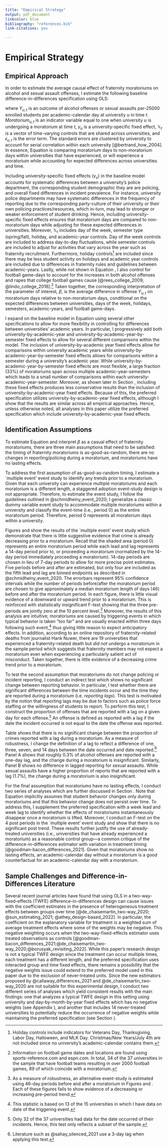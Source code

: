 ```yaml
---
title: "Empirical Strategy"
output: pdf_document
linkcolor: blue
bibliography: "references.bib"
link-citations: yes

---
```


# Empirical Strategy \label{section:strategy}

## Empirical Approach \label{section:approach}

In order to estimate the average causal effect of fraternity moratoriums on alcohol and sexual assault offenses, I estimate the following baseline difference-in-differences specification using OLS:

\begin{equation}\label{main_model}
Y_{u,t} = \beta Moratorium_{u,t}  + \gamma_{u} + \lambda \mathbb{X}_{t} +  \epsilon_{u,t}
\end{equation}

\noindent where $Y_{u,t}$ is an outcome of alcohol offenses or sexual assaults per-25000 enrolled students per academic-calendar day at university $u$ in time $t$. $Moratorium_{u,t}$ is an indicator variable equal to one when university $u$ is undergoing a moratorium at time $t$, $\gamma_u$ is a university-specific fixed effect, $\mathbb{X}_t$ is a vector of time-varying controls that are shared across universities, and $\epsilon_{u,t}$ is the error term. The standard errors are clustered by university to account for serial correlation within each university [@bertrand_how_2004]. In essence, Equation \ref{main_model} is comparing moratorium days to non-moratorium days within universities that have experienced, or will experience a moratorium while accounting for expected differences across universities and time.

Including university-specific fixed effects ($\gamma_u$) in the baseline model accounts for systematic differences between a university's police department, the corresponding student demographic they are are policing, and overall fixed differences in incident prevalence. For instance, university police departments may have systematic differences in the frequency of reporting due to the corresponding party-culture of their university or their own policing practices/resources, which in-turn, may lead to stronger or weaker enforcement of student drinking. Hence, including university-specific fixed effects ensures that moratorium days are compared to non-moratorium days while adjusting for these expected differences in universities. Moreover, $\mathbb{X}_{t}$ includes day of the week, semester type (spring/fall), holiday, and academic-year controls. Day of the week controls are included to address day-to-day fluctuations, while semester controls are included to adjust for activities that vary across the year such as fraternity recruitment. Furthermore, holiday controls^[Holiday controls include indicators for Veterans Day, Thanksgiving, Labor Day, Halloween, and MLK Day. Christmas/New Years/July 4th are not included since no university's academic-calendar contains them.] are included since there may be less student activity on holidays and academic year controls are included due to differences in fraternity rules and guidelines between academic-years. Lastly, while not shown in Equation \ref{main_model}, I also control for football game-days to account for the increases in both alcohol offenses and rapes that college football games cause [@rees_college_2009; @lindo_college_2018].^[Information on football game dates and locations are found using sports-reference.com and espn.com. In total, 34 of the 37 universities in the sample that have football teams resulting in over 2000 football games, 89 of which coincide with a moratorium.] Taken together, the corresponding interpretation of the parameter of interest, $\beta$, is the average difference in offense $Y_{u,t}$ on moratorium days relative to non-moratorium days, conditional on the expected differences between universities, days of the week, holidays, semesters, academic-years, and football game-days. 

I expand on the baseline model in Equation \ref{main_model} using several other specifications to allow for more flexibility in controlling for differences between universities' academic years. In particular, I progressively add both university-by-academic-year and university-by-academic-year-by-semester fixed effects to allow for several different comparisons within the model. The inclusion of university-by-academic year fixed effects allow for comparisons within university academic years while university-by-academic-year-by-semester fixed effects allows for comparisons within a semester during a university's academic year. While university-by-academic-year-by-semester fixed effects are most flexible, a large fraction (33%) of moratoriums span across multiple academic-year-semesters which leads to a small number of comparisons within each university-academic-year-semester. Moreover, as shown later in Section \ref{section:mainresults}, including these fixed effects produces less conservative results than the inclusion of university-by-academic-year fixed effects. Because of this, the preferred specification utilizes university-by-academic-year fixed effects, although I show that the results are similar across all empirical approaches. Hence, unless otherwise noted, all analyses in this paper utilize the preferred specification which include university-by-academic-year fixed effects. 



## Identification Assumptions \label{section:assumptions}

To estimate Equation \ref{main_model} and interpret $\beta$ as a casual effect of fraternity moratoriums, there are three main assumptions that need to be satisfied: the timing of fraternity moratoriums is as-good-as-random, there are no changes in reporting/policing during a moratorium, and moratoriums have no lasting effects. 

To address the first assumption of as-good-as-random timing, I estimate a `multiple event' event study to identify any trends prior to a moratorium. Given that each university can experience multiple moratoriums and each moratorium is a different length, a staggered adoption event-study design is not appropriate. Therefore, to estimate the event study, I follow the guidelines outlined in @schmidheiny_event_2020; I generalize a classic dummy variable event study to accommodate multiple moratoriums within a university and classify the event-time (i.e., period 0) as the entire moratorium period. Therefore, period 0 represents all moratorium days within a university. 

Figures \ref{es_alc} and \ref{es_sex} show the results of the `multiple event' event study which demonstrate that there is little suggestive evidence that crime is already decreasing prior to a moratorium. Recall that the shaded area (period 0) represents an entire moratorium period while each lead and lag represents a 14-day period prior to, or proceeding a moratorium (normalized by the 14-day period immediately proceeding a moratorium). 14-day periods are chosen in lieu of 7-day periods to allow for more precise point estimates. Five periods before and after are estimated, but only four are included as the fifth lead and lag are binned endpoints as described in @schmidheiny_event_2020. The errorbars represent 95% confidence intervals while the number of periods before/after the moratorium period are chosen to give approximately a median moratorium length of days (46) before and after the moratorium period. In each figure, there is little visual  evidence of a downward or upward trend prior to a moratorium. This is reinforced with statistically insignificant F-test showing that the three pre-periods are jointly zero at the 10 percent level.^[As a measure of robustness, an alternative event-study is estimated using 46-day periods before and after a moratorium in Figures \ref{es_alc_46_g} and \ref{es_sex_46_g}. Each of these figures fails to show evidence of a decreasing or increasing pre-period trend.] Moreover, the results of this analysis are intuitive; moratoriums are caused by triggering events in which typical behavior is taken "too far" and are usually enacted within three days following such event,^[This statistic is based on 13 of the 15 universities in which I have data on date of the triggering event.] thus giving little reason to expect anticipatory effects. In addition, according to an online repository of fraternity-related deaths from journalist Hank Nuwer, there are 19 universities that experienced a fraternity-related death but *did not* undergo a moratorium in the sample period which suggests that fraternity members may not expect a moratorium even when experiencing a particularly salient act of misconduct. Taken together, there is little evidence of a decreasing crime trend prior to a moratorium.

To test the second assumption that moratoriums do not change policing or incident reporting, I conduct an indirect test which shows no significant change between reporting behavior. In particular, I test whether
there are significant differences between the time incidents occur and the time they are reported during a moratorium (i.e. *reporting lags*). This test is motivated by the notion that reporting lags may be due to factors such as police force staffing or the willingness of students to report. To perform this test, I construct the proportion of offenses that are reported with a lag on a given day for each offense.^[Only 32 of the 37 universities had data for the date occurred of their incidents. Hence, this test only reflects a subset of the sample.] An offense is defined as reported with a lag if the date the incident occurred is not equal to the date the offense was reported. 

Table \ref{reporting_table} shows that there is no significant change between the proportion of crimes reported with a lag during a moratorium. As a measure of robustness, I change the definition of a lag to reflect a difference of one, three, seven, and 14 days between the date occurred and date reported.^[Literature such as @sahay_silenced_2021 use a 3-day lag when applying this test.] Panel A shows that roughly 0.3% of alcohol offenses are reported with a one-day lag, and the change during a moratorium is insignificant. Similarly, Panel B shows no difference in lagged reporting for sexual assaults. While sexual assaults have a higher proportion of reports that are reported with a lag (1.7%), the change during a moratorium is also insignificant. 

For the final assumption that moratoriums have no lasting effects, I conduct two series of analyses which are further discussed in Section \ref{section:longrun}. Note that Equation \ref{main_model} implicitly assumes that student behavior changes only during moratoriums and that this behavior change does not persist over time. To address this, I supplement the preferred specification with a week lead and week lag to identify whether the effects of moratoriums instantaneously disappear once a moratorium is lifted. Moreover, I conduct an F-test on the 4 post periods in the `multiple event' event study and show that there is no significant post trend. These results further justify the use of already-treated universities (i.e., universities that have already experienced a moratorium) as a reasonable control group—a common critique of the difference-in-differences estimator with variation in treatment timing [@goodman-bacon_differences_2021]. Given that moratoriums show no lasting effects, an academic-calendar day without a moratorium is a good counterfactual for an academic-calendar day with a moratorium.


## Sample Challenges and Difference-in-Differences Literature \label{section:did}

Several recent journal articles have found that using OLS in a two-way-fixed-effects (TWFE) difference-in-differences design can cause issues with the coefficient estimates in the presence of heterogeneous treatment effects between groups over time [@de_chaisemartin_two-way_2020; @sun_estimating_2021; @athey_design-based_2022]. In particular, the coefficient on the explanatory variable for treatment is a weighted sum of average treatment effects where some of the weights may be negative. This negative weighting occurs when the two-way-fixed-effects estimator uses treated observations as controls [@goodman-bacon_differences_2021;@de_chaisemartin_two-way_2020;@borusyak_revisiting_2022]. While this paper's research design is not a typical TWFE design since the treatment can occur multiple times, each treatment has a different length, and the preferred specification uses interacted group and time fixed effects, there remains a possibility that the negative weights issue could extend to the preferred model used in this paper due to the exclusion of never-treated units. Since the new estimators proposed by @callaway_differences_2021 and @de_chaisemartin_two-way_2020 are not suitable for this experimental design, I conduct two different series of analyses which yield consistent results with the main findings: one that analyzes a typical TWFE design in this setting using university and day-by-month-by-year fixed effects which has no negative weights (see Appendix \ref{section:twfe}), and another that includes 14 never-treated universities to potentially reduce the occurrence of negative weights while maintaining the preferred specification (see Section \ref{section:mainresults}). 




